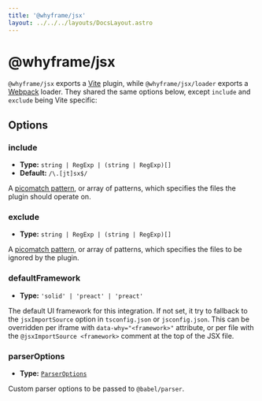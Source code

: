 ```yaml
---
title: '@whyframe/jsx'
layout: ../../../layouts/DocsLayout.astro
---
```



# @whyframe/jsx

<SolidDemo />
<PreactDemo />
<ReactDemo />

`@whyframe/jsx` exports a [Vite](https://vitejs.dev) plugin, while `@whyframe/jsx/loader` exports a [Webpack](https://webpack.js.org) loader. They shared the same options below, except `include` and `exclude` being Vite specific:

## Options

### include

- **Type:** `string | RegExp | (string | RegExp)[]`
- **Default:** `/\.[jt]sx$/`

A [picomatch pattern](https://github.com/micromatch/picomatch), or array of patterns, which specifies the files the plugin should operate on.

### exclude

- **Type:** `string | RegExp | (string | RegExp)[]`

A [picomatch pattern](https://github.com/micromatch/picomatch), or array of patterns, which specifies the files to be ignored by the plugin.

### defaultFramework

- **Type:** `'solid' | 'preact' | 'preact'`

The default UI framework for this integration. If not set, it try to fallback to the `jsxImportSource` option in `tsconfig.json` or `jsconfig.json`. This can be overridden per iframe with `data-why="<framework>"` attribute, or per file with the `@jsxImportSource <framework>` comment at the top of the JSX file.

### parserOptions

- **Type:** [`ParserOptions`](https://babeljs.io/docs/en/babel-parser#options)

Custom parser options to be passed to `@babel/parser`.
